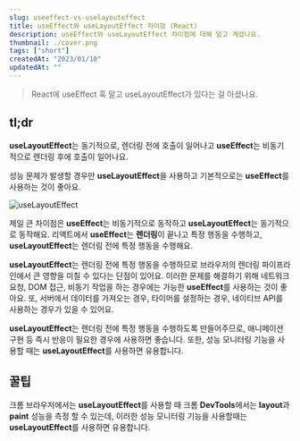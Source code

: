 ```yaml
---
slug: useeffect-vs-uselayouteffect
title: useEffect와 useLayoutEffect 차이점 (React)
description: useEffect와 useLayoutEffect 차이점에 대해 알고 계셨나요.
thumbnail: ./cover.png
tags: ["short"]
createdAt: "2023/01/10"
updatedAt: ""
---
```


> React에 useEffect 훅 말고 useLayoutEffect가 있다는 걸 아셨나요.

## tl;dr

**useLayoutEffect**는 동기적으로, 렌더링 전에 호출이 일어나고 **useEffect**는 비동기적으로 렌더링 후에 호출이 일어나요.

성능 문제가 발생할 경우만 **useLayoutEffect**을 사용하고 기본적으로는 **useEffect**를 사용하는 것이 좋아요.

![useLayoutEffect](./1.png)

제일 큰 차이점은 **useEffect**는 비동기적으로 동작하고 **useLayoutEffect**는 동기적으로 동작해요.
리액트에서 **useEffect**는 **렌더링**이 끝나고 특정 행동을 수행하고, **useLayoutEffect**는 렌더링 전에 특정 행동을 수행해요.

**useLayoutEffect**는 렌더링 전에 특정 행동을 수행하므로
브라우저의 렌더링 파이프라인에서 큰 영향을 미칠 수 있다는 단점이 있어요.
이러한 문제를 해결하기 위해 네트워크 요청, DOM 접근, 비동기 작업을 하는 경우에는 가능한 **useEffect**를 사용하는 것이 좋아요.
또, 서버에서 데이터를 가져오는 경우, 타이머를 설정하는 경우, 네이티브 API를 사용하는 경우가 있을 수 있어요.

**useLayoutEffect**는 렌더링 전에 특정 행동을 수행하도록 만들어주므로,
애니메이션 구현 등 즉시 반응이 필요한 경우에 사용하면 좋습니다.
또한, 성능 모니터링 기능을 사용할 때는 **useLayoutEffect**를 사용하면 유용합니다.

## 꿀팁

크롬 브라우저에서는 **useLayoutEffect**를 사용할 때 크롬 **DevTools**에서는
**layout**과 **paint** 성능을 측정 할 수 있는데, 이러한 성능 모니터링 기능을 사용할때는 **useLayoutEffect**를 사용하면 유용합니다.

